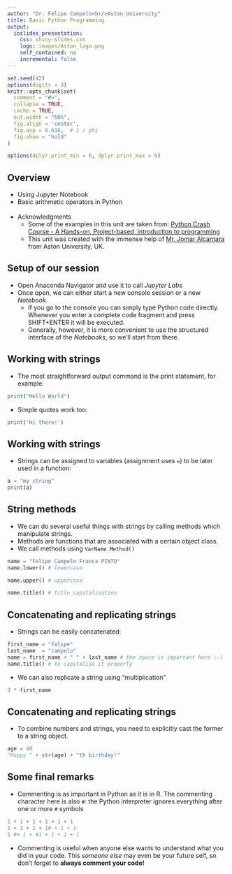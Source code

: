 ```yaml
---
author: "Dr. Felipe Campelo<br/>Aston University"
title: Basic Python Programming
output: 
  ioslides_presentation:
    css: shiny-slides.css
    logo: images/Aston_logo.png
    self_contained: no
    incremental: false
---
```


```r
set.seed(42)
options(digits = 3)
knitr::opts_chunk$set(
  comment = "#>",
  collapse = TRUE,
  cache = TRUE,
  out.width = "60%",
  fig.align = 'center',
  fig.asp = 0.618,  # 1 / phi
  fig.show = "hold"
)

options(dplyr.print_min = 6, dplyr.print_max = 6)
```

## Overview
- Using Jupyter Notebook
- Basic arithmetic operators in Python
<br><br>
- Acknowledgments
  - Some of the examples in this unit are taken from: [Python Crash Course - A Hands-on, Project-based, introduction to programming](https://www.amazon.co.uk/Python-Crash-Course-Hands-Project-Based/dp/1593276036)
  - This unit was created with the immense help of [Mr. Jomar Alcantara](https://github.com/joealcantara/) from Aston University, UK.
  
## Setup of our session
- Open Anaconda Navigator and use it to call _Jupyter Labs_
- Once open, we can either start a new console session or a new _Notebook_.
  - If you go to the console you can simply type Python code directly. Whenever you enter a complete code fragment and press SHIFT+ENTER it will be executed. 
  - Generally, however, it is more convenient to use the structured interface of the _Notebooks_, so we'll start from there.

## Working with strings
- The most straightforward output command is the print statement, for example:
```python
print("Hello World")
```

- Simple quotes work too:
```python
print('Hi there!')
```

## Working with strings
- Strings can be assigned to variables (assignment uses `=`) to be later used in a function:
```python
a = "my string"
print(a)
```


## String methods
- We can do several useful things with strings by calling methods which manipulate strings.
- Methods are functions that are associated with a certain object class. 
- We call methods using `VarName.Method()`
```python
name = "Felipe Campelo Franca PINTO"
name.lower() # lowercase

name.upper() # uppercase

name.title() # title capitalisation
```

## Concatenating and replicating strings
- Strings can be easily concatenated:
```python
first_name = "felipe"
last_name  = "campelo"
name = first_name + " " + last_name # the space is important here ;-)
name.title() # to capitalise it properly
```

- We can also replicate a string using "multiplication"
```python
3 * first_name
```

## Concatenating and replicating strings
- To combine numbers and strings, you need to explicitly cast the former to a string object.
```python
age = 40
"Happy " + str(age) + "th birthday!"
```

## Some final remarks
- Commenting is as important in Python as it is in R. The commenting character here is also `#`: the Python interpreter ignores everything after one or more `#` symbols
```python
1 + 1 + 1 + 1 + 1 + 1
1 + 1 + 1 + 1# + 1 + 1
1 #+ 1 + #1 + 1 + 1 + 1
```
- Commenting is useful when anyone else wants to understand what you did in your code. This _someone else_ may even be your future self, so don't forget to **always comment your code!**